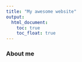 ```yaml
---
title: "My awesome website"
output: 
  html_document:
    toc: true
    toc_float: true
---
```


### About me


